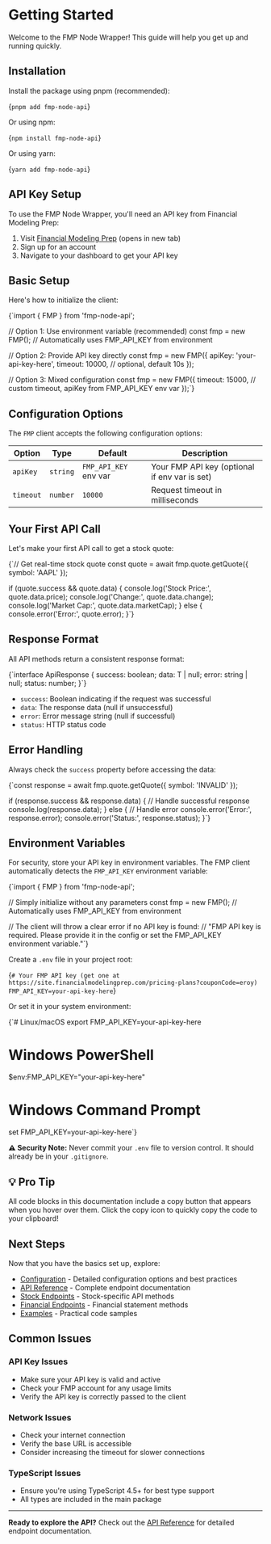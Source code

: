 # Getting Started

Welcome to the FMP Node Wrapper! This guide will help you get up and
running quickly.

## Installation

Install the package using pnpm (recommended):

<CodeBlock language="bash">{`pnpm add fmp-node-api`}</CodeBlock>

Or using npm:

<CodeBlock language="bash">{`npm install fmp-node-api`}</CodeBlock>

Or using yarn:

<CodeBlock language="bash">{`yarn add fmp-node-api`}</CodeBlock>

## API Key Setup

To use the FMP Node Wrapper, you'll need an API key from Financial
Modeling Prep:

1. Visit [Financial Modeling Prep](https://financialmodelingprep.com/) (opens in new tab)
2. Sign up for an account
3. Navigate to your dashboard to get your API key

## Basic Setup

Here's how to initialize the client:

<CodeBlock language="typescript">
{`import { FMP } from 'fmp-node-api';

// Option 1: Use environment variable (recommended)
const fmp = new FMP(); // Automatically uses FMP_API_KEY from environment

// Option 2: Provide API key directly
const fmp = new FMP({
apiKey: 'your-api-key-here',
timeout: 10000, // optional, default 10s
});

// Option 3: Mixed configuration
const fmp = new FMP({
timeout: 15000, // custom timeout, apiKey from FMP_API_KEY env var
});`}

</CodeBlock>

## Configuration Options

The `FMP` client accepts the following configuration options:

| Option    | Type     | Default               | Description                                   |
| --------- | -------- | --------------------- | --------------------------------------------- |
| `apiKey`  | `string` | `FMP_API_KEY` env var | Your FMP API key (optional if env var is set) |
| `timeout` | `number` | `10000`               | Request timeout in milliseconds               |

## Your First API Call

Let's make your first API call to get a stock quote:

<CodeBlock language="typescript">
{`// Get real-time stock quote
const quote = await fmp.quote.getQuote({ symbol: 'AAPL' });

if (quote.success && quote.data) {
console.log('Stock Price:', quote.data.price);
console.log('Change:', quote.data.change);
console.log('Market Cap:', quote.data.marketCap);
} else {
console.error('Error:', quote.error);
}`}

</CodeBlock>

## Response Format

All API methods return a consistent response format:

<CodeBlock language="typescript">
  {`interface ApiResponse<T> {
    success: boolean;
    data: T | null;
    error: string | null;
    status: number;
}`}
</CodeBlock>

- `success`: Boolean indicating if the request was successful
- `data`: The response data (null if unsuccessful)
- `error`: Error message string (null if successful)
- `status`: HTTP status code

## Error Handling

Always check the `success` property before accessing the
data:

<CodeBlock language="typescript">
{`const response = await fmp.quote.getQuote({ symbol: 'INVALID' });

if (response.success && response.data) {
// Handle successful response
console.log(response.data);
} else {
// Handle error
console.error('Error:', response.error);
console.error('Status:', response.status);
}`}

</CodeBlock>

## Environment Variables

For security, store your API key in environment variables. The FMP client automatically detects the `FMP_API_KEY` environment variable:

<CodeBlock language="typescript">
{`import { FMP } from 'fmp-node-api';

// Simply initialize without any parameters
const fmp = new FMP(); // Automatically uses FMP_API_KEY from environment

// The client will throw a clear error if no API key is found:
// "FMP API key is required. Please provide it in the config or set the FMP_API_KEY environment variable."`}

</CodeBlock>

Create a `.env` file in your project root:

<CodeBlock language="env">{`# Your FMP API key (get one at https://site.financialmodelingprep.com/pricing-plans?couponCode=eroy)
FMP_API_KEY=your-api-key-here`}</CodeBlock>

Or set it in your system environment:

<CodeBlock language="bash">{`# Linux/macOS
export FMP_API_KEY=your-api-key-here

# Windows PowerShell

$env:FMP_API_KEY="your-api-key-here"

# Windows Command Prompt

set FMP_API_KEY=your-api-key-here`}</CodeBlock>

**⚠️ Security Note:** Never commit your `.env` file to version control. It should already be in your `.gitignore`.

## 💡 Pro Tip

All code blocks in this documentation include a copy button that appears when you hover over them. Click the copy icon to quickly copy the code to your clipboard!

## Next Steps

Now that you have the basics set up, explore:

- [Configuration](/docs/configuration) - Detailed configuration options and best practices
- [API Reference](/docs/api) - Complete endpoint documentation
- [Stock Endpoints](/docs/api/stock) - Stock-specific API methods
- [Financial Endpoints](/docs/api/financial) - Financial statement methods
- [Examples](/docs/examples) - Practical code samples

## Common Issues

### API Key Issues

- Make sure your API key is valid and active
- Check your FMP account for any usage limits
- Verify the API key is correctly passed to the client

### Network Issues

- Check your internet connection
- Verify the base URL is accessible
- Consider increasing the timeout for slower connections

### TypeScript Issues

- Ensure you're using TypeScript 4.5+ for best type support
- All types are included in the main package

---

**Ready to explore the API?** Check out the [API Reference](/docs/api) for detailed endpoint
documentation.
